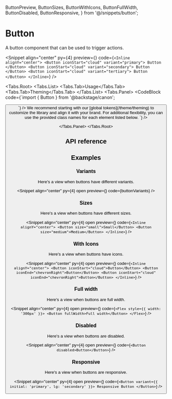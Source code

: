   ButtonPreview,
  ButtonSizes,
  ButtonWithIcons,
  ButtonFullWidth,
  ButtonDisabled,
  ButtonResponsive,
} from '@/snippets/button';

# Button

A button component that can be used to trigger actions.

<Snippet
  align="center"
  py={4}
  preview={<ButtonPreview />}
  code={`<Inline alignY="center">
  <Button iconStart="cloud" variant="primary">
    Button
  </Button>
  <Button iconStart="cloud" variant="secondary">
    Button
  </Button>
  <Button iconStart="cloud" variant="tertiary">
    Button
  </Button>
</Inline>`}
/>

<Tabs.Root>
  <Tabs.List>
    <Tabs.Tab>Usage</Tabs.Tab>
    <Tabs.Tab>Theming</Tabs.Tab>
  </Tabs.List>
  <Tabs.Panel>
    <CodeBlock
      code={`import { Button } from '@backstage/canon';

<Button />
`}
    />
  </Tabs.Panel>
  <Tabs.Panel>
    We recommend starting with our [global tokens](/theme/theming) to customize the library and align it with
    your brand. For additional flexibility, you can use the provided class names for each element listed below.
    <CodeBlock
      code={`<Button className="button" />`}
    />

  </Tabs.Panel>
</Tabs.Root>

## API reference

<PropsTable data={buttonPropDefs} />

## Examples

### Variants

Here's a view when buttons have different variants.

<Snippet
  align="center"
  py={4}
  open
  preview={<ButtonPreview />}
  code={buttonVariants}
/>

### Sizes

Here's a view when buttons have different sizes.

<Snippet
  align="center"
  py={4}
  open
  preview={<ButtonSizes />}
  code={`<Inline alignY="center">
    <Button size="small">Small</Button>
    <Button size="medium">Medium</Button>
</Inline>`}
/>

### With Icons

Here's a view when buttons have icons.

<Snippet
  align="center"
  py={4}
  open
  preview={<ButtonWithIcons />}
  code={`<Inline alignY="center">
    <Button iconStart="cloud">Button</Button>
    <Button iconEnd="chevronRight">Button</Button>
    <Button iconStart="cloud" iconEnd="chevronRight">Button</Button>
</Inline>`}
/>

### Full width

Here's a view when buttons are full width.

<Snippet
  align="center"
  py={4}
  open
  preview={<ButtonFullWidth />}
  code={`<Flex style={{ width: '300px' }}>
    <Button fullWidth>Full width</Button>
</Flex>`}
/>

### Disabled

Here's a view when buttons are disabled.

<Snippet
  align="center"
  py={4}
  open
  preview={<ButtonDisabled />}
  code={`<Button disabled>Button</Button>`}
/>

### Responsive

Here's a view when buttons are responsive.

<Snippet
  align="center"
  py={4}
  open
  preview={<ButtonResponsive />}
  code={`<Button variant={{ initial: 'primary', lg: 'secondary' }}>
    Responsive Button
  </Button>`}
/>
